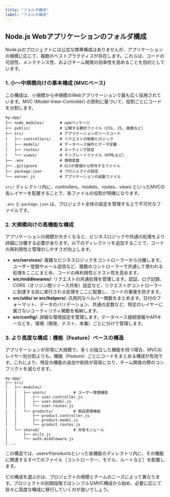 ```yaml
---
title: "フォルダ構成"
label: "フォルダ構成"
---
```


## Node.js Webアプリケーションのフォルダ構成

Node.jsのプロジェクトには公式な標準構成はありませんが、アプリケーションの規模に応じて、複数のベストプラクティスが存在します。これらは、コードの可読性、メンテナンス性、およびチーム開発の効率性を高めることを目的としています。

### 1. 小〜中規模向けの基本構成 (MVCベース)

この構成は、小規模から中規模のWebアプリケーションで最も広く採用されています。MVC (Model-View-Controller) の原則に基づいて、役割ごとにコードを分割します。

```
my-app/
├── node_modules/       # npmパッケージ
├── public/             # 公開する静的ファイル（CSS, JS, 画像など）
├── src/                # アプリケーションのソースコード
│   ├── controllers/    # リクエストの制御とロジック
│   ├── models/         # データベース操作とデータ定義
│   ├── routes/         # ルーティング設定
│   └── views/          # テンプレートファイル（HTMLなど）
├── .env                # 環境変数
├── .gitignore          # Gitの管理から除外するファイル
├── package.json        # プロジェクトの設定
└── server.js           # アプリケーションの起動ファイル
```

`src/` ディレクトリ内に、controllers、models、routes、views といったMVCの各レイヤーを配置することで、各ファイルの役割が明確になります。

`.env` と `package.json` は、プロジェクト全体の設定を管理する上で不可欠なファイルです。

### 2. 大規模向けの高機能な構成

アプリケーションの規模が大きくなると、ビジネスロジックや共通の処理をより詳細に分離する必要があります。以下のディレクトリを追加することで、コードの再利用性と管理のしやすさが向上します。

- **src/services/**: 複雑なビジネスロジックをコントローラーから分離します。ユーザー登録やメール送信など、複数のコントローラーで共通して使われる処理をここにまとめ、コードの再利用性とテスト性を高めます。
- **src/middlewares/**: リクエストの共通処理を管理します。認証、ログ記録、CORS（オリジン間リソース共有）設定など、リクエストがコントローラーに到達する前に実行される処理をここに配置し、コードの重複を防ぎます。
- **src/utils/ or src/helpers/**: 汎用的なヘルパー関数をまとめます。日付のフォーマット、データのバリデーション、共通の定数など、特定のレイヤーに属さないユーティリティ関数を格納します。
- **src/config/**: 詳細な環境設定を管理します。データベース接続情報やAPIキーなどを、環境（開発、テスト、本番）ごとに分けて管理します。

### 3. より高度な構成：機能（Feature）ベースの構造

アプリケーションが非常に大規模で、多くの独立した機能を持つ場合、MVCのレイヤー別分割よりも、機能（Feature）ごとにコードをまとめる構成が有効です。これにより、特定の機能の追加や削除が容易になり、チーム開発の際のコンフリクトを減らせます。

```
my-app/
├── src/
│   ├── modules/
│   │   ├── users/            # ユーザー管理機能
│   │   │   ├── user.controller.js
│   │   │   ├── user.model.js
│   │   │   └── user.routes.js
│   │   └── products/         # 商品管理機能
│   │       ├── product.controller.js
│   │       ├── product.model.js
│   │       └── product.routes.js
│   └── shared/               # 共有モジュール
│       ├── utils.js
│       └── auth.middleware.js
│ ...
```

この構造では、usersやproductsといった各機能のディレクトリ内に、その機能に関連するすべてのファイル（コントローラー、モデル、ルートなど）を配置します。

どの構成を選ぶかは、プロジェクトの規模とチームのニーズによって異なります。プロジェクトの初期段階ではシンプルなMVC構成から始め、必要に応じて徐々に高度な構成に移行していくのが良いでしょう。
